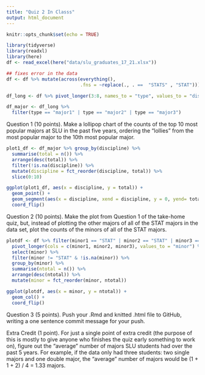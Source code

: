 ```yaml
---
title: "Quiz 2 In Classs"
output: html_document
---
```


```r
knitr::opts_chunk$set(echo = TRUE)
```


```r
library(tidyverse)
library(readxl)
library(here)
df <- read_excel(here("data/slu_graduates_17_21.xlsx"))

## fixes error in the data
df <- df %>% mutate(across(everything(),
                           .fns = ~replace(., . ==  "STATS" , "STAT")))

df_long <- df %>% pivot_longer(3:8, names_to = "type", values_to = "discipline")

df_major <- df_long %>% 
  filter(type == "major1" | type == "major2" | type == "major3")
```



Question 1 (10 points). Make a lollipop chart of the counts of the top 10 most popular majors at SLU in the past five years, ordering the “lollies” from the most popular major to the 10th most popular major.

```r
plot1_df <- df_major %>% group_by(discipline) %>%
  summarise(total = n()) %>%
  arrange(desc(total)) %>% 
  filter(!is.na(discipline)) %>%
  mutate(discipline = fct_reorder(discipline, total)) %>%
  slice(0:10)

ggplot(plot1_df, aes(x = discipline, y = total)) +
  geom_point() +
  geom_segment(aes(x = discipline, xend = discipline, y = 0, yend= total)) +
  coord_flip()
```


Question 2 (10 points). Make the plot from Question 1 of the take-home quiz, but, instead of plotting the other majors of all of the STAT majors in the data set, plot the counts of the minors of all of the STAT majors.

```r
plotdf <- df %>% filter(minor1 == "STAT" | minor2 == "STAT" | minor3 == "STAT") %>%
  pivot_longer(cols = c(minor1, minor2, minor3), values_to = "minor") %>%
  select(minor) %>%
  filter(minor != "STAT" & !is.na(minor)) %>%
  group_by(minor) %>%
  summarise(ntotal = n()) %>%
  arrange(desc(ntotal)) %>%
  mutate(minor = fct_reorder(minor, ntotal))

ggplot(plotdf, aes(x = minor, y = ntotal)) +
  geom_col() +
  coord_flip()
```


Question 3 (5 points). Push your .Rmd and knitted .html file to GitHub, writing a one sentence commit message for your push.

Extra Credit (1 point). For just a single point of extra credit (the purpose of this is mostly to give anyone who finishes the quiz early something to work on), figure out the “average” number of majors SLU students had over the past 5 years. For example, if the data only had three students: two single majors and one double major, the “average” number of majors would be (1 + 1 + 2) / 4 = 1.33 majors.
